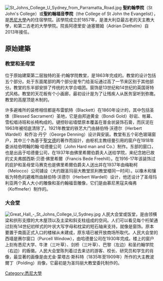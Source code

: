 {{unreferenced|time=2016-10-11T09:34:24+00:00}}
[[File:St_Johns_College_U_Sydney_from_Parramatta_Road.jpg|thumb]]
'''聖約翰學院'''（St John's College）或'''聖約翰福音學院'''（the College of St John the Evangelist），是[[悉尼大學|悉尼大學]]內的住宿學院。該學院成立於1857年，是澳大利亞最古老的天主教大學，和第二古老的大學學院。院長阿德里安·迪塞爾姆（Adrian Diethelm）自2013年接任。

==原始建築==
===教堂和圣母堂===
位于原始建築第二层独特的圣·约翰学院教堂，是1863年完成的。教堂的设计包括五个部分。处于东面尾部的两个部分是专门给圣坛通过高了一节来区别于其他部分。教堂的东半部安排了传统的大学合唱团。窗饰是13世纪和14世纪的英国哥特式风格。教堂的天花板有个小画廊，最初设计是为了让残疾人从医务室听到弥撒。教堂的高屋顶是木制的。

许多避难所的装修相信都是布雷凱特（Blackett）在1860年设计的，其中包括圣体（Blessed Sacrament）圣地，它是由邦迪黄金（Bondi Gold）砂岩、帐幕、雪松唱诗班和长椅构成的。键控砂岩墙壁原本覆盖在普金状装饰石膏，而灰泥在1963年被彻底清除了。1921年教堂的铁艺大门由赫伯特·沃德尔（Herbert Wardell）和乔治·丹宁（George Denning）设计與安装。教堂有五个彩色玻璃窗户，其中三个為基于[[聖文德|聖文德]]的著作而設計，由枢机主教纽曼引用的窗户在1918年委派给伯明翰的翰·哈德曼公司（John Hard man and Co.）制作。东部的窗口，也是出品于哈德曼公司，在1937年由佛里希爾伯爵夫人送给学院，来纪念她已故的丈夫弗朗西斯·贝德·佛里希爾（Francis Bede Freehill）。在1916-17年该装饰过的庇护和圣母堂马赛克也是佛里希爾伯爵夫人送出并在1937年由梅勒柯（Melocco）公司铺设（大约跟圣玛丽大教堂凯利教堂楼同一时间）。以橡木和镶板为特色的避难所由赫伯特·沃德尔（Herbert Wardell）设计，他还设计了圣母玛利亚两个真人大小的雕像和圣约翰福音雕像，它们是由慕尼黑寇夫梅弗（Koffmefer）制作的。

===大会堂===
[[File:Great_Hall_-_St_Johns_College_U_Sydney.jpg|thumb]]
人民大会堂或饭堂，是由领横梁和拱形支撑的大木屋顶以及主梁和斜支柱组成的空间。人们可以看见每个桁架通过刻有14世纪初样式的叶状大写字母和枕梁的短石轴来支持，就像是窗饰。原本要置于南面正式入口的楼梯从未建成，原东墙已被开放商场所取代。人民大会堂的西墙是赛尔窗口（Purcell Window），由哈德曼公司在1930年完成。楼上的窗户上刻有悉尼大学、牛津（三叶草）、剑桥（三叶草）、巴黎（左边）和圣约翰学院（右边）的盾徽。人民大会堂陈列着过去来访的游客、校长、研究员和学生的肖像，最显著的画像是由尤金·蒙塔古·斯科特（1835年至1909年）所作的大主教波爾丁（Polding）肖像，它最初是为圣玛丽大教堂委托制作的。

[[Category:悉尼大學|Category:悉尼大學]]